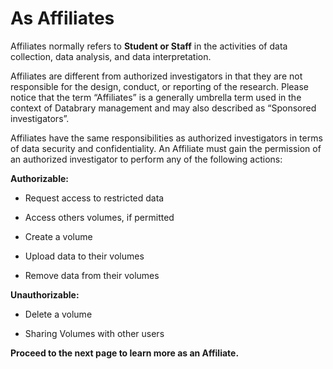 # As Affiliates {.unnumbered}

Affiliates normally refers to **Student or Staff** in the activities of data collection, data analysis, and data interpretation. 

Affiliates are different from authorized investigators in that they are not responsible for the design, conduct, or reporting of the research. Please notice that the term "Affiliates" is a generally umbrella term used in the context of Databrary management and may also described as "Sponsored investigators". 

Affiliates have the same responsibilities as authorized investigators in terms of data security and confidentiality. An Affiliate must gain the permission of an authorized investigator to perform any of the following actions:

**Authorizable:**

- Request access to restricted data

- Access others volumes, if permitted

- Create a volume

- Upload data to their volumes

- Remove data from their volumes

**Unauthorizable:**

- Delete a volume

- Sharing Volumes with other users

**Proceed to the next page to learn more as an Affiliate. **

